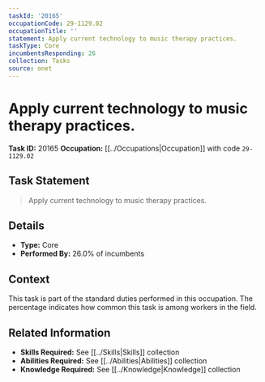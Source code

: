 ```yaml
---
taskId: '20165'
occupationCode: 29-1129.02
occupationTitle: ''
statement: Apply current technology to music therapy practices.
taskType: Core
incumbentsResponding: 26
collection: Tasks
source: onet
---
```

# Apply current technology to music therapy practices.

**Task ID:** 20165
**Occupation:** [[../Occupations|Occupation]] with code `29-1129.02`

## Task Statement

> Apply current technology to music therapy practices.

## Details

- **Type:** Core
- **Performed By:** 26.0% of incumbents

## Context

This task is part of the standard duties performed in this occupation. The percentage indicates how common this task is among workers in the field.

## Related Information

- **Skills Required:** See [[../Skills|Skills]] collection
- **Abilities Required:** See [[../Abilities|Abilities]] collection
- **Knowledge Required:** See [[../Knowledge|Knowledge]] collection
